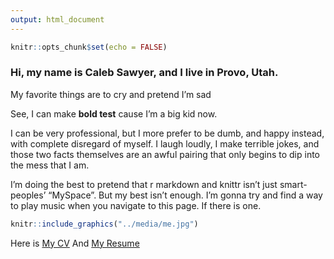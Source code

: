 ```yaml
---
output: html_document
---
```


```r
knitr::opts_chunk$set(echo = FALSE)
```


### Hi, my name is Caleb Sawyer, and I live in Provo, Utah. 

My favorite things are to cry and pretend I'm sad

See, I can make **bold test** cause I'm a big kid now.

 I can be very professional, but I more prefer to be dumb, and happy instead, with complete disregard of myself. 
 I laugh loudly, I make terrible jokes, and those two facts themselves are an awful pairing that only begins to dip into the mess that I am.

I'm doing the best to pretend that r markdown and knittr isn't just smart-peoples' "MySpace". But my best isn't enough. I'm gonna try and find a way to play music when you navigate to this page. If there is one.


```r
knitr::include_graphics("../media/me.jpg")
```


Here is [My CV](http://cbsawyer.github.io/media/cv.pdf)
And [My Resume](http://cbsawyer.github.io/media/Resume.pdf)

